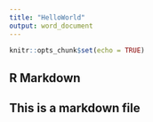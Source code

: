 ---
title: "HelloWorld"
output: word_document
---

```{r setup, include=FALSE}
knitr::opts_chunk$set(echo = TRUE)
```

## R Markdown

## This is a markdown file

